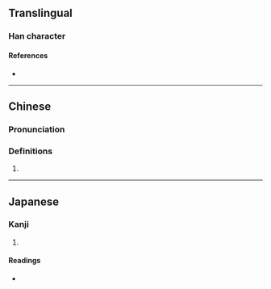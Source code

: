 {{character info/new}}
==Translingual==

===Han character===
{{Han char|rn=9|rad=人|as=16|sn=18|four=21211|canj=OMHM|ids=⿰亻歷}}

====References====
* {{Han ref|kx=0121.110|dkj=01275|dj=0255.120|hdz=10236.060|uh=512E|ud=20782|bh=EFB9|bd=61369}}

----

==Chinese==
{{zh-forms}}

===Pronunciation===
{{zh-pron
|m=lì
|c=lik6
|mc=
|oc=
|ma=
|cat=
}}

===Definitions===
{{zh-hanzi}}

# {{rfdef|lang=zh}}

----

==Japanese==

===Kanji===
{{ja-kanji|grade=|rs=人16}}

# {{defn|lang=ja|sort=人16}}

====Readings====
* {{ja-readings|on=[[れき]] (reki), [[りゃく]] (ryaku)|kun=}}